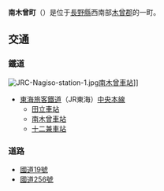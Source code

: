{{日本町村|
自治體名=南木曾|
町村=町|
圖像=[[File:Township_of_Tsumago-juku_5.jpg|240px]]|
圖像說明=[[妻籠宿|妻籠宿]]（[[中山道六十九次|中山道六十九次]]第42號[[宿場|宿場]]）[[重要傳統的建造物群保存地區|傳統建築群]]|
町村章=|
日文原名=南木曽町|
平假名=なぎそまち|
羅馬字拼音=Nagiso-machi|
都道府縣=長野縣|
支廳=|
郡=木曾郡|
編號=20423-4|
面積=215.96|
邊界未定=|
人口=5,093|
統計時間=2007年9月1日|
自治體=[[飯田市|飯田市]]、[[大桑村|大桑村]]、[[阿智村|阿智村]]、[[中津川市|中津川市]]|
樹=|
花=|
鳥=|
其他象徵物=|
其他象徵=|
郵遞區號=399-5301|
所在地=木曾郡南木曾町讀書3668-1|
電話號碼=264-57-2001|
外部連結=http://www.town.nagiso.nagano.jp/index.php|
經度=|
緯度=|
地圖=|
註記=
}}
'''南木曾町'''（{{jpn|j=南木曽町|hg=なぎそまち|rm=Nagiso machi|f=y}}）是位于[[長野縣|長野縣]]西南部[[木曾郡|木曾郡]]的一町。

==交通==
===鐵道===
[[File:JRC-Nagiso-station-1.jpg|thumb]][[南木曾車站|南木曾車站]]]]
*[[東海旅客鐵道|東海旅客鐵道]]（JR東海）[[中央本線|中央本線]]
**[[田立車站|田立車站]]
**[[南木曾車站|南木曾車站]]
**[[十二兼車站|十二兼車站]]


===道路===
*[[國道19號|國道19號]]
*[[國道256號|國道256號]]


{{長野縣}}{{Authority control}}